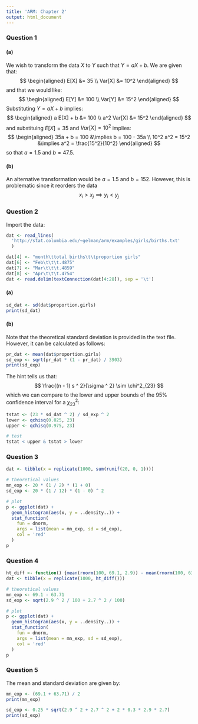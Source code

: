 ```yaml
---
title: 'ARM: Chapter 2'
output: html_document
---
```


### Question 1

#### (a)
We wish to transform the data $X$ to $Y$ such that $Y = aX + b$.  We are given that:
$$
\begin{aligned}
E[X] &= 35 \\
Var[X] &= 10^2
\end{aligned}
$$
and that we would like:
$$
\begin{aligned}
E[Y] &= 100 \\
Var[Y] &= 15^2
\end{aligned}
$$
Substituting $Y = aX + b$ implies:
$$
\begin{aligned}
a E[X] + b &= 100 \\
a^2 Var[X] &= 15^2
\end{aligned}
$$
and substituing $E[X] = 35$ and $Var[X] = 10^2$ implies:
$$
\begin{aligned}
35a + b = 100 &\implies b = 100 - 35a \\
10^2 a^2 = 15^2 &\implies a^2 = \frac{15^2}{10^2}
\end{aligned}
$$
so that $a = 1.5$ and $b = 47.5$.

#### (b)
An alternative transformation would be $a = 1.5$ and $b = 152$.  However, this is problematic since it reorders the data
$$
x_i > x_j \implies y_i < y_j
$$

### Question 2

Import the data:
```r
dat <- read_lines(
  'http://stat.columbia.edu/~gelman/arm/examples/girls/births.txt'
  )

dat[4] <- "month\ttotal births\t\tproportion girls" 
dat[6] <- "Feb\t\t\t.4875"
dat[7] <- "Mar\t\t\t.4859"
dat[8] <- "Apr\t\t\t.4754"
dat <- read.delim(textConnection(dat[4:28]), sep = '\t')
```

#### (a)
```r
sd_dat <- sd(dat$proportion.girls)
print(sd_dat)
```

#### (b)
Note that the theoretical standard deviation is provided in the text file.  However, it can be calculated as follows:
```r
pr_dat <- mean(dat$proportion.girls)
sd_exp <- sqrt(pr_dat * (1 - pr_dat) / 3903)
print(sd_exp)
```

The hint tells us that:
$$
\frac{(n - 1) s ^ 2}{\sigma ^ 2} \sim \chi^2_{23}
$$
which we can compare to the lower and upper bounds of the 95\% confidence interval for a $\chi^2_{23}$:
```r
tstat <- (23 * sd_dat ^ 2) / sd_exp ^ 2
lower <- qchisq(0.025, 23)
upper <- qchisq(0.975, 23)

# test
tstat < upper & tstat > lower
```

### Question 3

```r
dat <- tibble(x = replicate(1000, sum(runif(20, 0, 1))))

# theoretical values
mn_exp <- 20 * (1 / 2) * (1 + 0)
sd_exp <- 20 * (1 / 12) * (1 - 0) ^ 2

# plot
p <- ggplot(dat) + 
  geom_histogram(aes(x, y = ..density..)) +
  stat_function(
    fun = dnorm,
    args = list(mean = mn_exp, sd = sd_exp),
    col = 'red'
  )
p
```

### Question 4

```r
ht_diff <- function() {mean(rnorm(100, 69.1, 2.9)) - mean(rnorm(100, 63.7, 2.7))}
dat <- tibble(x = replicate(1000, ht_diff()))

# theoretical values
mn_exp <- 69.1 - 63.71
sd_exp <- sqrt(2.9 ^ 2 / 100 + 2.7 ^ 2 / 100)

# plot
p <- ggplot(dat) + 
  geom_histogram(aes(x, y = ..density..)) +
  stat_function(
    fun = dnorm,
    args = list(mean = mn_exp, sd = sd_exp),
    col = 'red'
  )
p
```

### Question 5

The mean and standard deviation are given by:
```r
mn_exp <- (69.1 + 63.71) / 2
print(mn_exp)

sd_exp <- 0.25 * sqrt(2.9 ^ 2 + 2.7 ^ 2 + 2 * 0.3 * 2.9 * 2.7)
print(sd_exp)
```